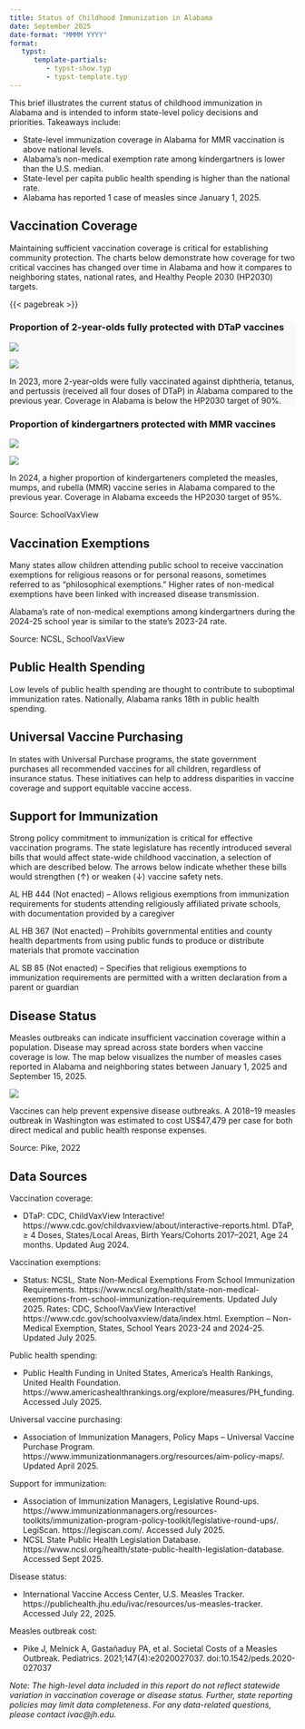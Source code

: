 ```yaml
---
title: Status of Childhood Immunization in Alabama
date: September 2025
date-format: "MMMM YYYY"
format:
   typst:
      template-partials: 
         - typst-show.typ
         - typst-template.typ
---
```


This brief illustrates the current status of childhood immunization in Alabama and is intended to inform state-level policy decisions and priorities. Takeaways include:

- State-level immunization coverage in Alabama for MMR vaccination is above national levels.
- Alabama’s non-medical exemption rate among kindergartners is lower than the U.S. median.
- State-level per capita public health spending is higher than the national rate.
- Alabama has reported 1 case of measles since January 1, 2025.

## Vaccination Coverage

Maintaining sufficient vaccination coverage is critical for establishing community protection. The charts below demonstrate how coverage for two critical vaccines has changed over time in Alabama and how it compares to neighboring states, national rates, and Healthy People 2030 (HP2030) targets.

{{< pagebreak >}}

<div style="background-color: #F8F8F8;">

### Proportion of 2-year-olds fully protected with DTaP vaccines

![](dtap-over-time.svg)

![](dtap-comparison.svg)

In 2023, more 2-year-olds were fully vaccinated against diphtheria, tetanus, and pertussis (received all four doses of DTaP) in Alabama compared to the previous year. Coverage in Alabama is below the HP2030 target of 90%.

```{=typst}
#source_text("Source: ChildVaxView")
```

</div>

### Proportion of kindergartners protected with MMR vaccines

![](mmr-over-time.svg)

![](mmr-comparison.svg)

In 2024, a higher proportion of kindergarteners completed the measles, mumps, and rubella (MMR) vaccine series in Alabama compared to the previous year. Coverage in Alabama exceeds the HP2030 target of 95%.

Source: SchoolVaxView

## Vaccination Exemptions

Many states allow children attending public school to receive vaccination exemptions for religious reasons or for personal reasons, sometimes referred to as "philosophical exemptions." Higher rates of non-medical exemptions have been linked with increased disease transmission.

Alabama's rate of non-medical exemptions among kindergartners during the 2024-25 school year is similar to the state's 2023-24 rate.

Source: NCSL, SchoolVaxView

## Public Health Spending

Low levels of public health spending are thought to contribute to
suboptimal immunization rates. Nationally, Alabama ranks 18th in
public health spending.

## Universal Vaccine Purchasing

In states with Universal Purchase programs, the state government
purchases all recommended vaccines for all children, regardless of
insurance status. These initiatives can help to address disparities in vaccine coverage and support equitable vaccine access.

```{=typst}
#status-box(
   top-box-text: "Universal Purchaser?", 
   bottom-box-text: "No"
   )
```

## Support for Immunization

Strong policy commitment to immunization is critical for effective vaccination programs. The state legislature has recently introduced several bills that would affect state-wide childhood vaccination, a selection of which are described below. The arrows below indicate whether these bills would strengthen (↑) or weaken (↓) vaccine safety nets.

AL HB 444 (Not enacted) – Allows religious exemptions from immunization requirements for students attending religiously affiliated private schools, with documentation provided by a caregiver

AL HB 367 (Not enacted) – Prohibits governmental entities and county health departments from using public funds to produce or distribute materials that promote vaccination

AL SB 85 (Not enacted) – Specifies that religious exemptions to immunization requirements are permitted with a written declaration from a parent or guardian

## Disease Status

Measles outbreaks can indicate insufficient vaccination coverage within a population. Disease may spread across state borders when vaccine coverage is low. The map below visualizes the number of measles cases reported in Alabama and neighboring states between January 1, 2025 and September 15, 2025.

![](measles-map.svg)

Vaccines can help prevent expensive disease outbreaks. A 2018–19 measles outbreak in Washington was estimated to cost US$47,479 per case for both direct medical and public health response expenses.

Source: Pike, 2022

## Data Sources

Vaccination coverage:

- DTaP: CDC, ChildVaxView Interactive! https://www.cdc.gov/childvaxview/about/interactive-reports.html. DTaP, ≥ 4 Doses, States/Local Areas, Birth Years/Cohorts 2017–2021, Age 24 months. Updated Aug 2024. 

Vaccination exemptions:

- Status: NCSL, State Non-Medical Exemptions From School Immunization Requirements. https://www.ncsl.org/health/state-non-medical-exemptions-from-school-immunization-requirements. Updated July 2025.
Rates: CDC, SchoolVaxView Interactive! https://www.cdc.gov/schoolvaxview/data/index.html. Exemption – Non-Medical Exemption, States, School Years 2023-24 and 2024-25. Updated July 2025.

Public health spending:

- Public Health Funding in United States, America's Health Rankings, United Health Foundation. https://www.americashealthrankings.org/explore/measures/PH_funding. Accessed July 2025.

Universal vaccine purchasing:

- Association of Immunization Managers, Policy Maps – Universal Vaccine Purchase Program. https://www.immunizationmanagers.org/resources/aim-policy-maps/. Updated April 2025.

Support for immunization:

- Association of Immunization Managers, Legislative Round-ups. https://www.immunizationmanagers.org/resources-toolkits/immunization-program-policy-toolkit/legislative-round-ups/. 
LegiScan. https://legiscan.com/. Accessed July 2025.
- NCSL State Public Health Legislation Database. https://www.ncsl.org/health/state-public-health-legislation-database. Accessed Sept 2025.

Disease status:

- International Vaccine Access Center, U.S. Measles Tracker. https://publichealth.jhu.edu/ivac/resources/us-measles-tracker. Accessed July 22, 2025.

Measles outbreak cost:

- Pike J, Melnick A, Gastañaduy PA, et al. Societal Costs of a Measles Outbreak. Pediatrics. 2021;147(4):e2020027037. doi:10.1542/peds.2020-027037

*Note: The high-level data included in this report do not reflect statewide variation in vaccination coverage or disease status. Further, state reporting policies may limit data completeness. For any data-related questions, please contact ivac@jh.edu.*
